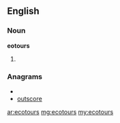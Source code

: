==English==

===Noun===
'''eotours'''

# {{plural of|[[ecotour]]}}

===Anagrams===
* {{alphagram|ceoorstu}}
* [[outscore#English|outscore]]

[[ar:ecotours]]
[[mg:ecotours]]
[[my:ecotours]]
